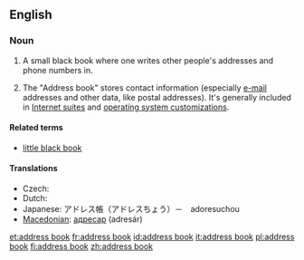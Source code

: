 ==English==
{{wikipedia}}
===Noun===
{{en-noun|sg=[[address]] [[book]]}}

# A small black book where one writes other people's addresses and phone numbers in.
# {{computing}} The "Address book" stores contact information (especially [[e-mail]] addresses and other data, like postal addresses).  It's generally included in [[w:Internet suite|Internet suites]] and  [[w:operating  system|operating system customizations]].

====Related terms====
* [[little black book]]

====Translations====
{{trans-top|a small book with addresses}}
* Czech: {{t-|cs|adresář|m}}
* Dutch: {{t|nl|adresboek|n}}
* Japanese: アドレス帳（アドレスちょう）－　adoresuchou
* [[Macedonian]]: [[адресар]] (adresár) {{m}}

[[et:address book]]
[[fr:address book]]
[[id:address book]]
[[it:address book]]
[[pl:address book]]
[[fi:address book]]
[[zh:address book]]